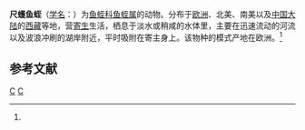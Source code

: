 {{Speciesbox
| taxon = Piscicola geometra
| binomial_authority = ([[卡尔·林奈|Linnaeus]], 1758)<ref name='id10278'>{{cite web| url =http://www.bioinfo.cn/db05/BjdwSpecies.php?action=view&id=10278| title =尺蠖鱼蛭| work =《中国动物物种编目数据库》| publisher =中国科学院微生物研究所| author =中国科学院动物研究所| accessdate =2009-04-16| deadurl =yes| archiveurl =https://web.archive.org/web/20160305031125/http://www.bioinfo.cn/db05/BjdwSpecies.php?action=view&id=10278| archivedate =2016-03-05}}</ref>
}}

'''尺蠖鱼蛭'''（[[学名|学名]]：{{lang|la|''Piscicola geometra''}}）为[[鱼蛭科|鱼蛭科]][[鱼蛭属|鱼蛭属]]的动物。分布于[[欧洲|欧洲]]、北美、南美以及[[中国大陆|中国大陆]]的[[西藏|西藏]]等地，营[[寄生|寄生]]生活，栖息于淡水或稍咸的水体里，主要在迅速流动的河流以及波浪冲刷的湖岸附近，平时吸附在寄主身上。该物种的模式产地在欧洲。<ref name='id10278'/>

== 参考文献 ==
{{reflist}}

{{环节动物小作品}}

{{Taxonbar}}
[[Category:1758年描述的动物|C]]
[[Category:鱼蛭属|C]]